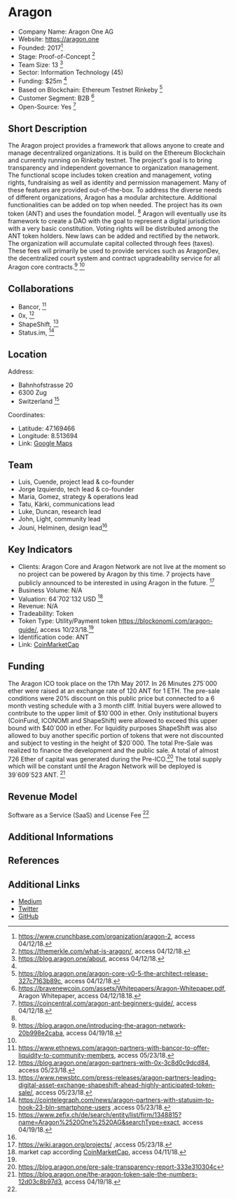 = Aragon =

* Company Name: Aragon One AG
* Website: https://aragon.one
* Founded: 2017<ref name="crunchbase">https://www.crunchbase.com/organization/aragon-2, access 04/12/18.</ref>
* Stage: Proof-of-Concept <ref>https://themerkle.com/what-is-aragon/, access 04/12/18.</ref>		
* Team Size: 13 <ref name="aragon">https://blog.aragon.one/about, access 04/12/18.</ref>
* Sector: Information Technology (45)
* Funding: $25m <ref name="crunchbase"/>
* Based on Blockchain: Ethereum Testnet Rinkeby <ref>https://blog.aragon.one/aragon-core-v0-5-the-architect-release-327c7163b89c, access 04/12/18.</ref>	
* Customer Segment: B2B <ref name="braven">https://bravenewcoin.com/assets/Whitepapers/Aragon-Whitepaper.pdf, Aragon Whitepaper, access 04/12/18.18.</ref>
* Open-Source: Yes <ref name="coincentral">https://coincentral.com/aragon-ant-beginners-guide/, access 04/12/18.</ref>


==Short Description==
The Aragon project provides a framework that allows anyone to create and manage decentralized organizations. It is build on the Ethereum Blockchain and currently running on Rinkeby testnet. The project's goal is to bring transparency and independent governance to organization management. The functional scope includes token creation and management, voting rights, fundraising as well as identity and permission management. Many of these features are provided out-of-the-box. To address the diverse needs of different organizations, Aragon has a modular architecture. Additional functionalities can be added on top when needed. The project has its own token (ANT) and uses the foundation model. <ref name="coincentral"/> Aragon will eventually use its framework to create a DAO with the goal to represent a digital jurisdiction with a very basic constitution. Voting rights will be distributed among the ANT token holders. New laws can be added and rectified by the network. The organization will accumulate capital collected through fees (taxes). These fees will primarily be used to provide services such as AragonDev, the decentralized court system and contract upgradeability service for all Aragon core contracts.<ref name="blog">https://blog.aragon.one/introducing-the-aragon-network-20b998e2caba, access 04/19/18.</ref> <ref name="braven"/> 

==Collaborations==
* Bancor, <ref> https://www.ethnews.com/aragon-partners-with-bancor-to-offer-liquidity-to-community-members, access 05/23/18. </ref> 
* 0x, <ref> https://blog.aragon.one/aragon-partners-with-0x-3c8d0c9dcd84, access 05/23/18. </ref> 
* ShapeShift, <ref>https://www.newsbtc.com/press-releases/aragon-partners-leading-digital-asset-exchange-shapeshift-ahead-highly-anticipated-token-sale/, access 05/23/18.</ref>
* Status.im, <ref>https://cointelegraph.com/news/aragon-partners-with-statusim-to-hook-23-bln-smartphone-users ,access 05/23/18.</ref> 

==Location== 

Address: 
* Bahnhofstrasse 20
* 6300 Zug
* Switzerland <ref> https://www.zefix.ch/de/search/entity/list/firm/1348815?name=Aragon%2520One%2520AG&searchType=exact, access 04/19/18. </ref> 
Coordinates:
* Latitude: 47.169466
* Longitude: 8.513694
* Link: [https://www.google.com/maps/place/Bahnhofstrasse+20,+6300+Zug/@47.1694663,8.513694,17z/data=!3m1!4b1!4m5!3m4!1s0x479aaaf7a270e13d:0x9b7ab670225705!8m2!3d47.1694663!4d8.5158827 Google Maps]


==Team==
* Luis, Cuende, project lead & co-founder
* Jorge Izquierdo, tech lead & co-founder
* Maria, Gomez, strategy & operations lead
* Tatu, Kärki, communications lead
* Luke, Duncan, research lead
* John, Light, community lead
* Jouni, Helminen, design lead<ref name="aragon"/> 

==Key Indicators==

* Clients: Aragon Core and Aragon Network are not live at the moment so no project can be powered by Aragon by this time. 7 projects have publicly announced to be interested in using Aragon in the future. <ref>https://wiki.aragon.org/projects/ ,access 05/23/18.</ref>
* Business Volume: N/A
* Valuation: 64`702`132 USD <ref>market cap according [https://coinmarketcap.com/currencies/aragon/ CoinMarketCap], access 04/11/18.</ref>
* Revenue: N/A
* Tradeability: Token
* Token Type: Utility/Payment token <ref>https://blockonomi.com/aragon-guide/, access 10/23/18.<ref/>
* Identification code: ANT
* Link: [https://coinmarketcap.com/currencies/aragon/ CoinMarketCap]


==Funding==
The Aragon ICO took place on the 17th May 2017. In 26 Minutes 275`000 ether were raised at an exchange rate of 120 ANT for 1 ETH. The pre-sale conditions were 20% discount on this public price but connected to a 6 month vesting schedule with a 3 month cliff. Initial buyers were allowed to contribute to the upper limit of $10`000 in ether. Only institutional buyers (CoinFund, ICONOMI and ShapeShift) were allowed to exceed this upper bound with $40`000 in ether. For liquidity purposes ShapeShift was also allowed to buy another specific portion of tokens that were not discounted and subject to vesting in the height of $20`000. The total Pre-Sale was realized to finance the development and the public sale. A total of almost 726 Ether of capital was generated during the Pre-ICO.<ref>https://blog.aragon.one/pre-sale-transparency-report-333e310304c</ref> The total supply which will be constant until the Aragon Network will be deployed is 39`609`523 ANT. <ref>https://blog.aragon.one/the-aragon-token-sale-the-numbers-12d03c8b97d3, access 04/19/18.</ref>

==Revenue Model==
Software as a Service (SaaS) and License Fee <ref name="blog"/>

==Additional Informations==


==References==

<references/>

==Additional Links==
* [https://blog.aragon.one Medium]
* [https://twitter.com/AragonProject Twitter]
* [https://github.com/aragon/aragon GitHub]
